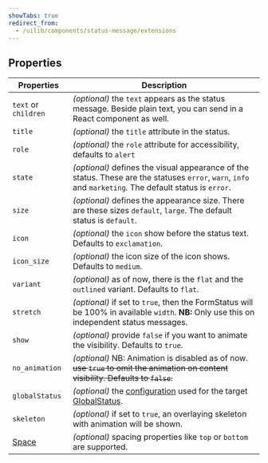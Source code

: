 ```yaml
---
showTabs: true
redirect_from:
  - /uilib/components/status-message/extensions
---
```


## Properties

| Properties                                  | Description                                                                                                                                                             |
| ------------------------------------------- | ----------------------------------------------------------------------------------------------------------------------------------------------------------------------- |
| `text` or `children`                        | _(optional)_ the `text` appears as the status message. Beside plain text, you can send in a React component as well.                                                    |
| `title`                                     | _(optional)_ the `title` attribute in the status.                                                                                                                       |
| `role`                                      | _(optional)_ the `role` attribute for accessibility, defaults to `alert`                                                                                                |
| `state`                                     | _(optional)_ defines the visual appearance of the status. These are the statuses `error`, `warn`, `info` and `marketing`. The default status is `error`.                |
| `size`                                      | _(optional)_ defines the appearance size. There are these sizes `default`, `large`. The default status is `default`.                                                    |
| `icon`                                      | _(optional)_ the `icon` show before the status text. Defaults to `exclamation`.                                                                                         |
| `icon_size`                                 | _(optional)_ the icon size of the icon shows. Defaults to `medium`.                                                                                                     |
| `variant`                                   | _(optional)_ as of now, there is the `flat` and the `outlined` variant. Defaults to `flat`.                                                                             |
| `stretch`                                   | _(optional)_ if set to `true`, then the FormStatus will be 100% in available `width`. **NB:** Only use this on independent status messages.                             |
| `show`                                      | _(optional)_ provide `false` if you want to animate the visibility. Defaults to `true`.                                                                                 |
| `no_animation`                              | _(optional)_ NB: Animation is disabled as of now. ~~use `true` to omit the animation on content visibility. Defaults to `false`.~~                                      |
| `globalStatus`                              | _(optional)_ the [configuration](/uilib/components/global-status/properties/#configuration-object) used for the target [GlobalStatus](/uilib/components/global-status). |
| `skeleton`                                  | _(optional)_ if set to `true`, an overlaying skeleton with animation will be shown.                                                                                     |
| [Space](/uilib/components/space/properties) | _(optional)_ spacing properties like `top` or `bottom` are supported.                                                                                                   |
